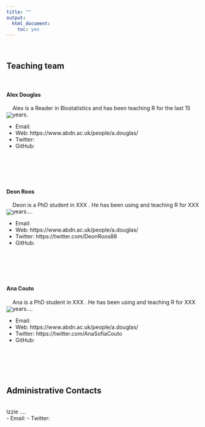 ```yaml
---
title: ""
output: 
  html_document:
    toc: yes
---
```

<br>

## Teaching team

<br>

#### Alex Douglas

<div style= "float:left;position: relative; top: 5px;">
![](images/alex.JPG)
</div>

Alex is a Reader in Biostatistics and has been teaching R for the last 15 years. 

- Email:
- Web: https://www.abdn.ac.uk/people/a.douglas/
- Twitter: 
- GitHub: 

<br><br><br><br>

#### Deon Roos  

<div style= "float:left;position: relative; top: 5px;">
![](images/alex.JPG)
</div>

Deon is a PhD student in XXX . He has been using and teaching R for XXX years.... 

- Email:
- Web: https://www.abdn.ac.uk/people/a.douglas/
- Twitter: https://twitter.com/DeonRoos88
- GitHub: 

<br><br><br><br>

#### Ana Couto
<div style= "float:left;position: relative; top: 5px;">
![](images/alex.JPG)
</div>

Ana is a PhD student in XXX . He has been using and teaching R for XXX years....  

- Email:
- Web: https://www.abdn.ac.uk/people/a.douglas/
- Twitter: https://twitter.com/AnaSofiaCouto
- GitHub: 

<br><br><br><br>

## Administrative Contacts  
<br>
Izzie ....  
- Email:
- Twitter:
